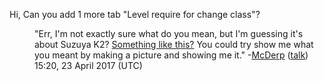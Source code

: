 Hi,
Can you add 1 more tab "Level require for change class"?

:"Err, I'm not exactly sure what do you mean, but I'm guessing it's about Suzuya K2? [http://en.kancollewiki.net/wiki/User:McDerp/Sandbox/Test Something like this?] You could try show me what you meant by making a picture and showing me it." -[[User:McDerp|McDerp]] ([[User talk:McDerp|talk]]) 15:20, 23 April 2017 (UTC)